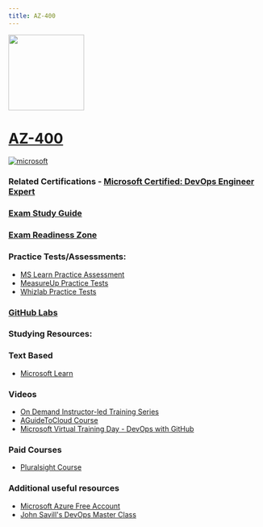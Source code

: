 ```yaml
---
title: AZ-400
---
```


<img src="/az-400.png" width="150" height="150">

# [AZ-400](https://learn.microsoft.com/certifications/exams/az-400?WT.mc_id=studentamb_165290)

<a href='https://learn.microsoft.com/en-us/certifications/browse/?type=role-based&levels=advanced&WT.mc_id=studentamb_165290' target="_blank"><img alt='microsoft' src='https://img.shields.io/badge/expert-100000?style=for-the-badge&logo=microsoft&logoColor=white&labelColor=0078D4&color=212221'/></a>


### Related Certifications - [Microsoft Certified: DevOps Engineer Expert](https://learn.microsoft.com/en-us/certifications/devops-engineer?WT.mc_id=studentamb_165290)

### [Exam Study Guide](https://learn.microsoft.com/credentials/certifications/resources/study-guides/dp-420?WT.mc_id=studentamb_165290)
### [Exam Readiness Zone](https://learn.microsoft.com/en-us/shows/exam-readiness-zone/preparing-for-az-400-configure-processes-and-communications-1-of-5?WT.mc_id=studentamb_165290)

### Practice Tests/Assessments:
- [MS Learn Practice Assessment](https://learn.microsoft.com/certifications/exams/az-400/practice/assessment?assessment-type=practice&assessmentId=56&WT.mc_id=studentamb_165290)
- [MeasureUp Practice Tests](https://www.measureup.com/microsoft-practice-test-az-400-designing-and-implementing-microsoft-devops-solutions.html#u44)
- [Whizlab Practice Tests](https://www.whizlabs.com/microsoft-azure-certification-az-400/)
  
### [GitHub Labs](https://aka.ms/az400labs)

### Studying Resources:

### Text Based
- [Microsoft Learn](https://learn.microsoft.com/certifications/exams/az-400?WT.mc_id=studentamb_165290)
### Videos
- [On Demand Instructor-led Training Series](https://learn.microsoft.com/en-us/shows/on-demand-instructor-led-training-series/?terms=AZ-400&WT.mc_id=studentamb_165290&WT.mc_id=studentamb_165290)
- [AGuideToCloud Course](https://www.youtube.com/playlist?list=PLhLKc18P9YOCIHOQZ1p1QyF6fKKcz6RJk)
- [Microsoft Virtual Training Day - DevOps with GitHub](https://events.microsoft.com/en-us/allevents/?language=English&clientTimeZone=1&search=Microsoft%20Azure%20Virtual%20Training%20Day:%20DevOps%20with%20GitHub)
### Paid Courses
- [Pluralsight Course](https://www.pluralsight.com/paths/az-400-designing-and-implementing-microsoft-devops-solutions)
### Additional useful resources
- [Microsoft Azure Free Account](https://azure.microsoft.com/en-us/offers/ms-azr-0044p?WT.mc_id=studentamb_165290)
- [John Savill's DevOps Master Class](https://www.youtube.com/playlist?list=PLlVtbbG169nFr8RzQ4GIxUEznpNR53ERq)
